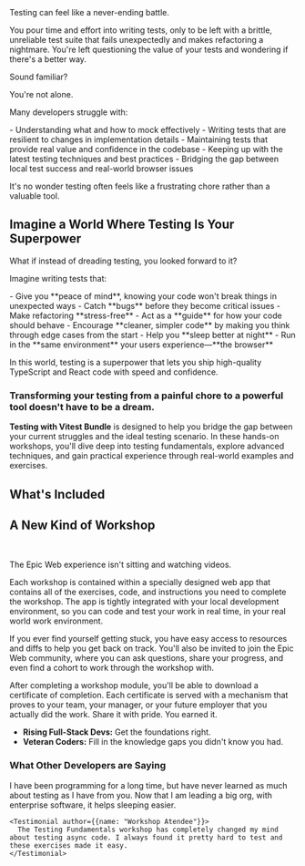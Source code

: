<div className="bg-gradient-to-b from-transparent dark:to-rose-300/5 to-rose-300/10 w-full pb-10 px-5">
  Testing can feel like a never-ending battle.

  You pour time and effort into writing tests, only to be left with a brittle, unreliable test suite that fails unexpectedly and makes refactoring a nightmare. You're left questioning the value of your tests and wondering if there's a better way.

  Sound familiar?

  You're not alone.

  Many developers struggle with:

  <CrossList>
    - Understanding what and how to mock effectively
    - Writing tests that are resilient to changes in implementation details
    - Maintaining tests that provide real value and confidence in the codebase
    - Keeping up with the latest testing techniques and best practices
    - Bridging the gap between local test success and real-world browser issues
  </CrossList>

  It's no wonder testing often feels like a frustrating chore rather than a valuable tool.
</div>

<div className="bg-gradient-to-b from-transparent dark:to-emerald-300/5 to-emerald-300/10 w-full pb-10 px-5">
  <h2 className="text-center pt-5 font-bold pb-5 text-balance dark:text-foreground text-emerald-950">Imagine a World Where Testing Is Your Superpower</h2>

  What if instead of dreading testing, you looked forward to it?

  Imagine writing tests that:

  <CheckList>
    - Give you **peace of mind**, knowing your code won't break things in unexpected ways
    - Catch **bugs** before they become critical issues
    - Make refactoring **stress-free**
    - Act as a **guide** for how your code should behave
    - Encourage **cleaner, simpler code** by making you think through edge cases from the start
    - Help you **sleep better at night**
    - Run in the **same environment** your users experience—**the browser**
  </CheckList>

  In this world, testing is a superpower that lets you ship high-quality TypeScript and React code with speed and confidence.
</div>

<div className="dark:bg-black bg-white px-5 gap-10 py-10">
  <div className="flex max-w-3xl mx-auto gap-10 md:flex-row flex-col-reverse items-center">
    <h3 className="!mt-0 mb-5 text-balance sm:text-left text-center">Transforming your testing from a painful chore to a powerful tool doesn't have to be a dream.</h3>
    <Image src="https://res.cloudinary.com/epic-web/image/upload/v1728633975/vitest-1_2x.png" quality={100} alt="" aria-hidden="true" width={936/3} height={733/3}  className="!my-0"/>
  </div>
  <div>
    <strong>Testing with Vitest Bundle</strong> is designed to help you bridge the gap between your current struggles and the ideal testing scenario.
    In these hands-on workshops, you'll dive deep into testing fundamentals, explore advanced techniques, and gain practical experience through real-world examples and exercises.
  </div>
</div>

<AboutArtem />

<div className="dark:bg-black bg-white pt-5">
  <h2 className="sm:pb-10 text-center sm:!text-4xl">What's Included</h2>

  <ul className="sm:space-y-6">
    <Workshop
      slug="testing-fundamentals"
      title="Testing Fundamentals"
      meta="6 Sections, 21 Exercises"
      image="https://cdn.sanity.io/images/i1a93n76/production/6609bf0bf84c5870898f457e067e725ce5662c84-1000x1000.png"
      features={[
        "Principles and mental models underlying testing strategies",
        "Distinguish between code intention and implementation details",
        "Write tests that are resilient to change",
        "Deep dive into testing framework structure",
        "Create your own expect and test functions",
        "Configure test environments",
        "Practice testing asynchronous code, including promises and async functions",
        "Handle errors and rejections in asynchronous tests",
        "Migrate tests to the Vitest framework",
        "Cement understanding of both the 'hows' and 'whys' of testing"
      ]}
    />
    <Workshop
      slug="mocking-techniques-in-vitest"
      title="Mocking Techniques in Vitest"
      meta="8 Sections, 31 Exercises"
      image="https://cdn.sanity.io/images/i1a93n76/production/4a502c2a85828d8dfc0be93302167671b2c4ea8e-1200x1200.png"
      features={[
        "What is a mock when would you need one",
        "How to create mocks that last",
        "Techniques on mocking functions, date and time, globals, networks, and also modules in TypeScript",
        "Using mocks as a tool to narrow or expand the scope of your tests",
        "Type safety tips for mocks",
        "Alternative approaches to different mocking strategies"
      ]}
    />
    <Workshop
      slug="react-component-testing-with-vitest"
      title="React Component Testing with Vitest"
      meta="6 Sections, 24 Exercises"
      image="https://res.cloudinary.com/epic-web/image/upload/v1718129676/events/vitest.png"
      features={[
        "Understand the dangers of browser-like environments like JSDOM",
        "Run your component tests in the actual browser using Vitest Browser Mode",
        "Migrate existing JSDOM tests to Vitest Browser Mode",
        "Master accessibility-first selectors and user events",
        "Use Mock Service Worker for in-browser API mocking",
        "Test routing and page navigation on a component level",
        "Debug failing tests by inspecting the DOM, using a debugger, and inserting conditional breakpoints",
        "Finally test your React components where your users interact with them—in the actual browser"
      ]}
    />
  </ul>
</div>

<div className="pt-1 px-5">
  <h2 className="pb-0 text-center sm:!text-4xl">A New Kind of Workshop</h2>
  <WorkshopAppScreenshot />
  <br/>

  The Epic Web experience isn't sitting and watching videos.

  Each workshop is contained within a specially designed web app that contains all of the exercises, code, and instructions you need to complete the workshop. The app is tightly integrated with your local development environment, so you can code and test your work in real time, in your real world work environment.

  If you ever find yourself getting stuck, you have easy access to resources and diffs to help you get back on track. You'll also be invited to join the Epic Web community, where you can ask questions, share your progress, and even find a cohort to work through the workshop with.

  After completing a workshop module, you'll be able to download a certificate of completion. Each certificate is served with a mechanism that proves to your team, your manager, or your future employer that you actually did the work. Share it with pride. You earned it.

  - **Rising Full-Stack Devs:** Get the foundations right.
  - **Veteran Coders:** Fill in the knowledge gaps you didn't know you had.
</div>

<div className="dark:bg-background bg-white">
  <h3 id="testimonials" className="text-balance text-center pt-1 sm:text-4xl w-full mx-auto">
    What Other Developers are Saying
  </h3>

  <div className="grid grid-cols-1 max-w-3xl mx-auto w-full md:gap-16 gap-5 px-5 md:grid-cols-2">
    <Testimonial author={{name: "Robin Rump", image: "https://res.cloudinary.com/epic-web/image/upload/v1728673147/robin-rump.jpg"}} url="https://x.com/RobinRump/status/1758809875964911707">
      I have been programming for a long time, but have never learned as much about testing as I have from you. Now that I am leading a big org, with enterprise software, it helps sleeping easier.
    </Testimonial>

    <Testimonial author={{name: "Workshop Atendee"}}>
      The Testing Fundamentals workshop has completely changed my mind about testing async code. I always found it pretty hard to test and these exercises made it easy.
    </Testimonial>
  </div>
</div>
